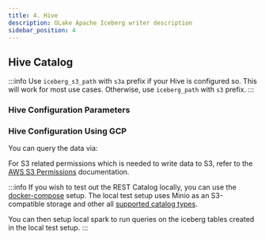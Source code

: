 ```yaml
---
title: 4. Hive
description: OLake Apache Iceberg writer description
sidebar_position: 4
---
```


## Hive Catalog

:::info
Use `iceberg_s3_path` with `s3a` prefix if your Hive is configured so. This will work for most use cases. Otherwise, use `iceberg_path` with `s3` prefix.
:::


<Tabs>

<TabItem value="hive-ui" label="OLake UI" default>

<HiveIcebergWriterUIConfigDetails/>

</TabItem>

<TabItem value="hive-cli" label="OLake CLI" default>

<HiveIcebergWriterConfig/>

### Hive Configuration Parameters

<HiveIcebergWriterConfigDetails/>

</TabItem>

<TabItem value="hive-gcp" label="OLake Hive GCP" default>

### Hive Configuration Using GCP

<HiveIcebergWriterGCP/>

</TabItem>

</Tabs>


You can query the data via:

<CatalogQuery/>

For S3 related permissions which is needed to write data to S3, refer to the [AWS S3 Permissions](../../parquet/partitioning) documentation.

:::info
If you wish to test out the REST Catalog locally, you can use the [docker-compose](../docker-compose) setup. The local test setup uses Minio as an S3-compatible storage and other all [supported catalog types](../docker-compose#local-catalog--test-setup). 

You can then setup local spark to run queries on the iceberg tables created in the local test setup.
:::